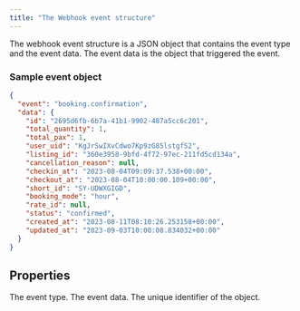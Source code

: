 ```yaml
---
title: "The Webhook event structure"
---
```


The webhook event structure is a JSON object that contains the event type and the event data. The event data is the object that triggered the event.

### Sample event object

```json
{
  "event": "booking.confirmation",
  "data": {
    "id": "2695d6fb-6b7a-41b1-9902-487a5cc6c201",
    "total_quantity": 1,
    "total_pax": 1,
    "user_uid": "KgJrSwIXvCdwo7Kp9zG85lstgfS2",
    "listing_id": "360e3958-9bfd-4f72-97ec-211fd5cd134a",
    "cancellation_reason": null,
    "checkin_at": "2023-08-04T09:09:37.538+00:00",
    "checkout_at": "2023-08-04T10:00:00.109+00:00",
    "short_id": "SY-UDWXGIGD",
    "booking_mode": "hour",
    "rate_id": null,
    "status": "confirmed",
    "created_at": "2023-08-11T08:10:26.253158+00:00",
    "updated_at": "2023-09-03T10:00:08.834032+00:00"
  }
}
```

## Properties

<ParamField path="event" type="string" required>
  The event type.
</ParamField>

<ParamField path="data" type="object" required>
  The event data.
</ParamField>

<ParamField path="data.id" type="string" required>
  The unique identifier of the object.
</ParamField>
